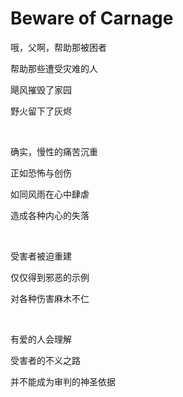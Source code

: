 # Beware of Carnage

哦，父啊，帮助那被困者

帮助那些遭受灾难的人

飓风摧毁了家园

野火留下了灰烬

<br />

确实，慢性的痛苦沉重

正如恐怖与创伤

如同风雨在心中肆虐

造成各种内心的失落

<br />

受害者被迫重建

仅仅得到邪恶的示例

对各种伤害麻木不仁

<p></p>

<br />

有爱的人会理解

受害者的不义之路

并不能成为审判的神圣依据

<p></p>